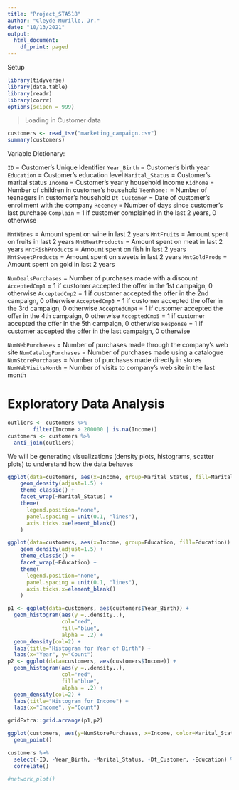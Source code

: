 ```yaml
---
title: "Project_STA518"
author: "Cleyde Murillo, Jr."
date: "10/13/2021"
output:
  html_document:
    df_print: paged
---
```


Setup

```r
library(tidyverse)
library(data.table)
library(readr)
library(corrr)
options(scipen = 999)
```

> Loading in Customer data

```r
customers <- read_tsv("marketing_campaign.csv")
summary(customers)
```

Variable Dictionary:

`ID` = Customer's Unique Identifier
`Year_Birth` = Customer's birth year
`Education` = Customer's education level
`Marital_Status` = Customer's marital status
`Income` = Customer's yearly household income
`Kidhome` = Number of children in customer's household
`Teenhome:` = Number of teenagers in customer's household
`Dt_Customer` = Date of customer's enrollment with the company
`Recency` = Number of days since customer's last purchase
`Complain` = 1 if customer complained in the last 2 years, 0 otherwise

`MntWines` = Amount spent on wine in last 2 years
`MntFruits` = Amount spent on fruits in last 2 years
`MntMeatProducts` = Amount spent on meat in last 2 years
`MntFishProducts` = Amount spent on fish in last 2 years
`MntSweetProducts` = Amount spent on sweets in last 2 years
`MntGoldProds` = Amount spent on gold in last 2 years

`NumDealsPurchases` = Number of purchases made with a discount
`AcceptedCmp1` = 1 if customer accepted the offer in the 1st campaign, 0 otherwise
`AcceptedCmp2` = 1 if customer accepted the offer in the 2nd campaign, 0 otherwise
`AcceptedCmp3` = 1 if customer accepted the offer in the 3rd campaign, 0 otherwise
`AcceptedCmp4` = 1 if customer accepted the offer in the 4th campaign, 0 otherwise
`AcceptedCmp5` = 1 if customer accepted the offer in the 5th campaign, 0 otherwise
`Response` = 1 if customer accepted the offer in the last campaign, 0 otherwise

`NumWebPurchases` = Number of purchases made through the company’s web site
`NumCatalogPurchases` = Number of purchases made using a catalogue
`NumStorePurchases` = Number of purchases made directly in stores
`NumWebVisitsMonth` = Number of visits to company’s web site in the last month


Exploratory Data Analysis
===========================================

```r
outliers <- customers %>% 
        filter(Income > 200000 | is.na(Income))
customers <- customers %>% 
  anti_join(outliers)

```


We will be generating visualizations (density plots, histograms, scatter plots) to understand how the data behaves

```r
ggplot(data=customers, aes(x=Income, group=Marital_Status, fill=Marital_Status)) +
    geom_density(adjust=1.5) +
    theme_classic() +
    facet_wrap(~Marital_Status) +
    theme(
      legend.position="none",
      panel.spacing = unit(0.1, "lines"),
      axis.ticks.x=element_blank()
    )

ggplot(data=customers, aes(x=Income, group=Education, fill=Education)) +
    geom_density(adjust=1.5) +
    theme_classic() +
    facet_wrap(~Education) +
    theme(
      legend.position="none",
      panel.spacing = unit(0.1, "lines"),
      axis.ticks.x=element_blank()
    )
```

```r
p1 <- ggplot(data=customers, aes(customers$Year_Birth)) + 
  geom_histogram(aes(y =..density..), 
                 col="red", 
                 fill="blue", 
                 alpha = .2) + 
  geom_density(col=2) + 
  labs(title="Histogram for Year of Birth") +
  labs(x="Year", y="Count")
p2 <- ggplot(data=customers, aes(customers$Income)) + 
  geom_histogram(aes(y =..density..), 
                 col="red", 
                 fill="blue", 
                 alpha = .2) + 
  geom_density(col=2) + 
  labs(title="Histogram for Income") +
  labs(x="Income", y="Count")

gridExtra::grid.arrange(p1,p2)
```

```r
ggplot(customers, aes(y=NumStorePurchases, x=Income, color=Marital_Status)) +
  geom_point()
```


```r
customers %>% 
  select(-ID, -Year_Birth, -Marital_Status, -Dt_Customer, -Education) %>% 
  correlate()

#network_plot()
```

